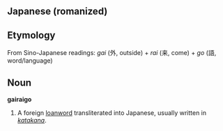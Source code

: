 ==Japanese (romanized)==

==Etymology==
From Sino-Japanese readings: ''gai'' (外, outside) + ''rai'' (来, come) + ''go'' (語, word/language)

==Noun==
'''gairaigo'''
# A foreign [[loanword]] transliterated into Japanese, usually written in ''[[katakana]]''.